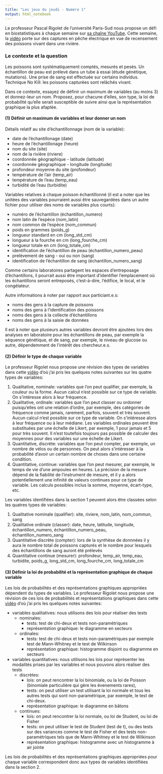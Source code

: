 ```yaml
---
title: "Les jeux du jeudi - Numéro 1"
output: html_notebook
---
```


Le professeur Pascal Rigolet de l'université Paris-Sud nous propose un défi en biostatistiques à chaque semaine sur [sa chaîne YouTube](https://www.youtube.com/channel/UCww8jYELz4JmlkxT8FvNRAg/featured). Cette semaine, la [vidéo](https://www.youtube.com/watch?v=FgdwybC7tSg) porte sur des captures en pêche électrique en vue de recensement des poissons vivant dans une rivière. 

### Le contexte et la question 
Les poissons sont systématiquement comptés, mesurés et pesés. Un échantillon de peau est prélevé dans un tube à essai (étude génétique, mutations). Une prise de sang est effectuée sur certains individus. Technique No Kill: les poissons capturées sont relâchés vivant. 

Dans ce contexte, essayez de définir un maximum de variables (au moins 3) et donnez-leur un nom. Proposez, pour chacune d'elles, son type, la loi de probabilité qu'elle serait susceptible de suivre ainsi que la représentation graphique la plus afaptée.

#### (1) Définir un maximum de variables et leur donner un nom

Détails relatif au site d'échantillonnage (nom de la variable): 

* date de l'échantillonage (date)
* heure de l'échantillonage (heure)
* nom du site (site)
* nom de la rivière (riviere)
* coordonnée géographique - latitude (latitude)
* coordonnée géographique - longitude (longitude)
* profondeur moyenne du site (profondeur)
* température de l'air (temp_air)
* température de l'eau (temp_eau)
* turbidité de l'eau (turbidite)

Variables relatives à chaque poisson échantillonné (il est a noter que les unitées des variables pourraient aussi être sauvegardées dans un autre fichier pour utiliser des noms de variables plus courts):

* numéro de l'échantillon (échantillon_numero)
* nom latin de l'espèce (nom_latin)
* nom common de l'espèce (nom_commun)
* poids en grammes (poids_g)
* longueur standard en cm (long_std_cm)
* longueur à la fourche en cm (long_fourche_cm)
* longueur totale en cm (long_totale_cm)
* identification de l'échantillon de peau (échantillon_numero_peau)
* prelèvement de sang - oui ou non (sang)
* identification de l'échantillon de sang (échantillon_numero_sang)

Comme certains laboratoires partagent les espaces d'entreposage d'échantillons, il pourrait aussi être important d'identifier l'emplacement où les échantillons seront entreposés, c'est-à-dire, l'édifice, le local, et le congélateur.

Autre informations à noter par rapport aux particiant.e.s: 

* noms des gens à la capture de poissons
* noms des gens à l'identification des poissons
* noms des gens à la collecte d'échantillons
* noms des gens à la saisie de données

Il est à noter que plusieurs autres variables devront être ajoutées lors des analyses en laboratoire pour les échantillons de peau, par exemple la séquence génétique, et de sang, par exemple, le niveau de glucose ou autre, dépendemment de l'intérêt des chercheur.e.s.

#### (2) Définir le type de chaque variable

Le professeur Rigolet nous propose une révision des types de variables dans cette [vidéo](https://www.youtube.com/watch?v=99jDA-hN3P8) d'où j'ai pris les quelques notes suivantes sur les quatre types de variables:

1. Qualitative, nominale: variables que l'on peut qualifier, par exemple, la couleur ou la forme. Aucun calcul n'est possible sur ce type de variable. On s'intéresse alors à leur fréquence.
2. Qualitative, ordinale: variables que l'on peut classer ou ordonner puisqu'elles ont une relation d'ordre, par exemple, des catégories de fréquence comme jamais, rarement, parfois, souvent et très souvent. Aucun calcul n'est possible sur ce type de variable. On s'intéresse alors à leur fréquence ou à leur médiane. Les variables ordinales peuvent être substituées par une échelle de Likert, par exemple, 1 pour jamais et 5 pour très souvent. Il n'est toutefois toujours pas possible de calculer des moyennes pour des variables sur une échelle de Likert. 
3. Quantitative, discrète: variables que l'on peut compter, par exemple, un nombre de vélos ou de personnes. On peut alors s'intéresser à la probabilité d'avoir un certain nombre de choses dans une certaine condition.
4. Quantitative, continue: variables que l'on peut mesurer, par exemple, le temps de vie d'une ampoules en heures. La précision de la mesure dépend de la fiabilité de l'instrument de mesure, et il y a alors potentiellement une infinité de valeurs continues pour ce type de variable. Les calculs possibles inclus la somme, moyenne, écart-type, etc.

Les variables identifiées dans la section 1 peuvent alors être classées selon les quatres types de variables: 

1. Qualitative nominale (qualifier): site, riviere, nom_latin, nom_commun, sang
2. Qualitative ordinale (classer): date, heure, latitude, longitude, échantillon_numero, échantillon_numero_peau, échantillon_numero_sang
3. Quantitative discrète (compter): lors de la synthèse de donnnées il y aura le nombre total de poissons capturés et le nombre pour lesquels des échantillons de sang auront été prélevés
4. Quantitative continue (mesurer): profondeur, temp_air, temp_eau, turbidite, poids_g, long_std_cm, long_fourche_cm, long_totale_cm 

#### (3) Définir la loi de probabilité  et la représentation graphique de chaque variable

Les lois de probabilités et des représentations graphiques appropriées dépendent du types de variables. Le professeur Rigolet nous propose une révision de ces lois de probabilités et représentations graphiques dans cette [vidéo](https://www.youtube.com/watch?v=Ilx-kK5FEDQ) d'où j'ai pris les quelques notes suivantes:

* variables qualitatives: nous utilisons des lois pour réaliser des tests
  + nominales: 
      - tests: test de chi-deux et tests non-paramétriques
      - représentation graphique: le diagramme en secteurs
  + ordinales: 
      - tests: test de chi-deux et tests non-paramétriques par exemple test de Mann-Whitney et le test de Wilkinson
      - représentation graphique: histogramme disjoint ou diagramme en secteurs

* variables quantitatives: nous utilisons les lois pour représenter les modalités prises par les variables et nous pouvons alors réaliser des tests
  + discrètes: 
    - lois: on peut rencontrer la loi binomiale, ou la loi de Poisson (binomiale particulière qui gère les évenements rares), 
    - tests: on peut utiliser un test utilisant la loi normale et tous les autres tests qui sont non-paramétrique, par exemple, le test de chi-deux.
    - représentation graphique: le diagramme en bâtons
  + continues:
    - lois: on peut rencontrer la loi normale, ou loi de Student, ou loi de Fisher
    - tests: on peut utiliser le test de Student (test de t), ou des tests sur des variances comme le test de Fisher et des tests non-paramétriques tels que  de Mann-Whitney et le test de Wilkinson
    - représentation graphique: histogramme avec un histogramme à air jointe
    
Les lois de probabilités et des représentations graphiques appropriées pour chaque variable correspondent donc aux types de variables identifiées dans la section 2. 
